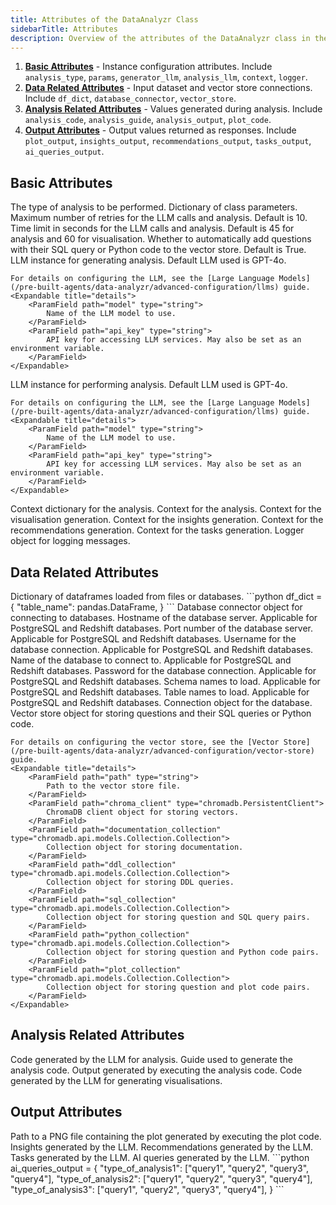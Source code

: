 ```yaml
---
title: Attributes of the DataAnalyzr Class
sidebarTitle: Attributes
description: Overview of the attributes of the DataAnalyzr class in the lyzr library
---
```


1. [**Basic Attributes**](/pre-built-agents/data-analyzr/api-reference/attributes#basic-attributes) - Instance configuration attributes. Include `analysis_type`, `params`, `generator_llm`, `analysis_llm`, `context`, `logger`.
2. [**Data Related Attributes**](/pre-built-agents/data-analyzr/api-reference/attributes#data-related-attributes) - Input dataset and vector store connections. Include `df_dict`, `database_connector`, `vector_store`.
3. [**Analysis Related Attributes**](/pre-built-agents/data-analyzr/api-reference/attributes#analysis-related-attributes) - Values generated during analysis. Include `analysis_code`, `analysis_guide`, `analysis_output`, `plot_code`.
4. [**Output Attributes**](/pre-built-agents/data-analyzr/api-reference/attributes#output-attributes) - Output values returned as responses. Include `plot_output`, `insights_output`, `recommendations_output`, `tasks_output`, `ai_queries_output`.


## Basic Attributes

<ParamField path="analysis_type" type="Literal['sql', 'ml', 'skip']">
    The type of analysis to be performed.
</ParamField>
<ParamField path="params" type="ParamsDict">
    Dictionary of class parameters.
    <Expandable title="details">
        <ParamField path="max_retries" type="integer">
            Maximum number of retries for the LLM calls and analysis. Default is 10.
        </ParamField>
        <ParamField path="time_limit" type="integer">
            Time limit in seconds for the LLM calls and analysis. Default is 45 for analysis and 60 for visualisation.
        </ParamField>
        <ParamField path="auto_train" type="boolean">
            Whether to automatically add questions with their SQL query or Python code to the vector store. Default is True.
        </ParamField>
    </Expandable>
</ParamField>
<ParamField path="generator_llm" type="LiteLLM">
    LLM instance for generating analysis. Default LLM used is GPT-4o.

    For details on configuring the LLM, see the [Large Language Models](/pre-built-agents/data-analyzr/advanced-configuration/llms) guide.
    <Expandable title="details">
        <ParamField path="model" type="string">
            Name of the LLM model to use.
        </ParamField>
        <ParamField path="api_key" type="string">
            API key for accessing LLM services. May also be set as an environment variable.
        </ParamField>
    </Expandable>
</ParamField>
<ParamField path="analysis_llm" type="LiteLLM">
    LLM instance for performing analysis. Default LLM used is GPT-4o.

    For details on configuring the LLM, see the [Large Language Models](/pre-built-agents/data-analyzr/advanced-configuration/llms) guide.
    <Expandable title="details">
        <ParamField path="model" type="string">
            Name of the LLM model to use.
        </ParamField>
        <ParamField path="api_key" type="string">
            API key for accessing LLM services. May also be set as an environment variable.
        </ParamField>
    </Expandable>
</ParamField>
<ParamField path="context" type="ContextDict">
    Context dictionary for the analysis.
    <Expandable title="details">
        <ParamField path="analysis" type="string">
            Context for the analysis.
        </ParamField>
        <ParamField path="visualisation" type="string">
            Context for the visualisation generation.
        </ParamField>
        <ParamField path="insights" type="string">
            Context for the insights generation.
        </ParamField>
        <ParamField path="recommendations" type="string">
            Context for the recommendations generation.
        </ParamField>
        <ParamField path="tasks" type="string">
            Context for the tasks generation.
        </ParamField>
    </Expandable>
</ParamField>
<ParamField path="logger" type="logging.Logger">
    Logger object for logging messages.
</ParamField>

## Data Related Attributes

<ParamField path="df_dict" type="dictionary">
    Dictionary of dataframes loaded from files or databases.
    ```python
    df_dict = {
        "table_name": pandas.DataFrame,
    }
    ```
</ParamField>
<ParamField path="database_connector" type="DatabaseConnector">
    Database connector object for connecting to databases.
    <Expandable title="details">
        <ParamField path="host" type="string">
            Hostname of the database server. Applicable for PostgreSQL and Redshift databases.
        </ParamField>
        <ParamField path="port" type="string">
            Port number of the database server. Applicable for PostgreSQL and Redshift databases.
        </ParamField>
        <ParamField path="user" type="string">
            Username for the database connection. Applicable for PostgreSQL and Redshift databases.
        </ParamField>
        <ParamField path="database" type="string">
            Name of the database to connect to. Applicable for PostgreSQL and Redshift databases.
        </ParamField>
        <ParamField path="password" type="string">
            Password for the database connection. Applicable for PostgreSQL and Redshift databases.
        </ParamField>
        <ParamField path="schema" type="list">
            Schema names to load. Applicable for PostgreSQL and Redshift databases.
        </ParamField>
        <ParamField path="tables" type="list">
            Table names to load. Applicable for PostgreSQL and Redshift databases.
        </ParamField>
        <ParamField path="conn" type="psycopg2.connect or redshift_connector.connect or sqlite3.connect">
            Connection object for the database.
        </ParamField>
    </Expandable>
</ParamField>
<ParamField path="vector_store" type="ChromaDBVectorStore">
    Vector store object for storing questions and their SQL queries or Python code.

    For details on configuring the vector store, see the [Vector Store](/pre-built-agents/data-analyzr/advanced-configuration/vector-store) guide.
    <Expandable title="details">
        <ParamField path="path" type="string">
            Path to the vector store file.
        </ParamField>
        <ParamField path="chroma_client" type="chromadb.PersistentClient">
            ChromaDB client object for storing vectors.
        </ParamField>
        <ParamField path="documentation_collection" type="chromadb.api.models.Collection.Collection">
            Collection object for storing documentation.
        </ParamField>
        <ParamField path="ddl_collection" type="chromadb.api.models.Collection.Collection">
            Collection object for storing DDL queries.
        </ParamField>
        <ParamField path="sql_collection" type="chromadb.api.models.Collection.Collection">
            Collection object for storing question and SQL query pairs.
        </ParamField>
        <ParamField path="python_collection" type="chromadb.api.models.Collection.Collection">
            Collection object for storing question and Python code pairs.
        </ParamField>
        <ParamField path="plot_collection" type="chromadb.api.models.Collection.Collection">
            Collection object for storing question and plot code pairs.
        </ParamField>
    </Expandable>
</ParamField>

## Analysis Related Attributes

<ParamField path="analysis_code" type="string">
    Code generated by the LLM for analysis.
</ParamField>
<ParamField path="analysis_guide" type="string">
    Guide used to generate the analysis code.
</ParamField>
<ParamField path="analysis_output" type="pandas.DataFrame or dictionary or string">
    Output generated by executing the analysis code.
</ParamField>
<ParamField path="plot_code" type="string">
    Code generated by the LLM for generating visualisations.
</ParamField>

## Output Attributes

<ParamField path="plot_output" type="string">
    Path to a PNG file containing the plot generated by executing the plot code.
</ParamField>
<ParamField path="insights_output" type="string">
    Insights generated by the LLM.
</ParamField>
<ParamField path="recommendations_output" type="string">
    Recommendations generated by the LLM.
</ParamField>
<ParamField path="tasks_output" type="string">
    Tasks generated by the LLM.
</ParamField>
<ParamField path="ai_queries_output" type="dictionary">
    AI queries generated by the LLM.
    ```python
    ai_queries_output = {
        "type_of_analysis1": ["query1", "query2", "query3", "query4"],
        "type_of_analysis2": ["query1", "query2", "query3", "query4"],
        "type_of_analysis3": ["query1", "query2", "query3", "query4"],
    }
    ```
</ParamField>
